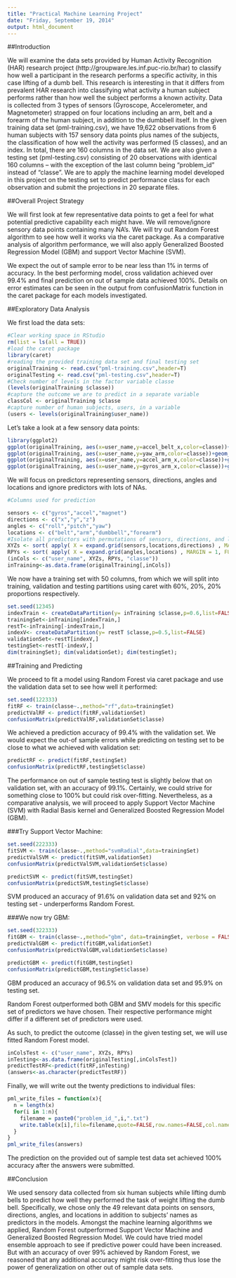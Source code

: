 ```yaml
---
title: "Practical Machine Learning Project"
date: "Friday, September 19, 2014"
output: html_document
---
```


##Introduction

We will examine the data sets provided by Human Activity Recognition (HAR) research project (http://groupware.les.inf.puc-rio.br/har) to classify how well a participant in the research performs a specific activity, in this case lifting of a dumb bell.  This research is interesting in that it differs from prevalent  HAR research into classifying what activity a human subject performs rather than how well the subject performs a known activity.  Data is collected from 3 types of sensors (Gyroscope, Accelerometer, and Magnetometer) strapped on four locations including an arm, belt and a forearm of the human subject, in addition to the dumbbell itself.  In the given training data set (pml-training.csv), we have 19,622 observations from 6 human subjects with 157 sensory data points plus names of the subjects, the classification of how well the activity was performed (5 classes), and an index.  In total, there are 160 columns in the data set.  We are also given a testing set (pml-testing.csv) consisting of 20 observations with identical 160 columns – with the exception of the last column being “problem_id” instead of “classe”.  We are to apply the machine learning model developed in this project on the testing set to predict performance class for each observation and submit the projections in 20 separate files.

##Overall Project Strategy

We will first look at few representative data points to get a feel for what potential predictive capability each might have.  We will remove/ignore sensory data points containing many NA’s.   We will try out Random Forest algorithm to see how well it works via the caret package.  As a comparative analysis of algorithm performance, we will also apply Generalized Boosted Regression Model (GBM) and support Vector Machine (SVM).

We expect the out of sample error to be near less than 1% in terms of accuracy.  In the best performing model, cross validation achieved over 99.4% and final prediction on out of sample data achieved 100%. Details on error estimates can be seen in the output from confusionMatrix function in the caret package for each models investigated.

##Exploratory Data Analysis

We first load the data sets:

```r
#Clear working space in RStudio
rm(list = ls(all = TRUE))
#load the caret package
library(caret)
#reading the provided training data set and final testing set
originalTraining <- read.csv("pml-training.csv",header=T)
originalTesting <- read.csv("pml-testing.csv",header=T)
#Check number of levels in the factor variable classe
(levels(originalTraining $classe))
#capture the outcome we are to predict in a separate variable
classCol <- originalTraining $classe
#capture number of human subjects, users, in a variable
(users <- levels(originalTraining$user_name))
```

Let’s take a look at a few sensory data points:

```r
library(ggplot2)
ggplot(originalTraining, aes(x=user_name,y=accel_belt_x,color=classe))+geom_point(position=position_jitter(width=.5),alpha=.3)
ggplot(originalTraining, aes(x=user_name,y=yaw_arm,color=classe))+geom_point(position=position_jitter(width=.5),alpha=.3)
ggplot(originalTraining, aes(x=user_name,y=accel_arm_x,color=classe))+geom_point(position=position_jitter(width=.5),alpha=.3)
ggplot(originalTraining, aes(x=user_name,y=gyros_arm_x,color=classe))+geom_point(position=position_jitter(width=.5),alpha=.3)
```

We will focus on predictors representing sensors, directions, angles and locations and ignore predictors with lots of NAs.

```r
#Columns used for prediction

sensors <- c("gyros","accel","magnet")
directions <- c("x","y","z")
angles <- c("roll","pitch","yaw")
locations <- c("belt","arm","dumbbell","forearm")
#Isolate all predictors with permutations of sensors, directions, and locations
XYZs <- sort( apply( X = expand.grid(sensors,locations,directions) , MARGIN = 1, FUN = function(s) paste(s,collapse="_") ) )
RPYs <- sort( apply( X = expand.grid(angles,locations) , MARGIN = 1, FUN = function(s) paste(s,collapse="_") ) ) 
(inCols <- c("user_name", XYZs, RPYs, "classe"))
inTraining<-as.data.frame(originalTraining[,inCols])
```

We now have a training set with 50 columns, from which we will split into training, validation and testing partitions using caret with 60%, 20%, 20% proportions respectively.

```r
set.seed(12345)
indexTrain <- createDataPartition(y= inTraining $classe,p=0.6,list=FALSE)
trainingSet<-inTraining[indexTrain,]
restT<-inTraining[-indexTrain,]
indexV<- createDataPartition(y= restT $classe,p=0.5,list=FALSE)
validationSet<-restT[indexV,]
testingSet<-restT[-indexV,]
dim(trainingSet); dim(validationSet); dim(testingSet);
```

##Training and Predicting

We proceed to fit a model using Random Forest via caret package and use the validation data set to see how well it performed:
```r
set.seed(122333)
fitRF <- train(classe~.,method="rf",data=trainingSet)
predictValRF <- predict(fitRF,validationSet)
confusionMatrix(predictValRF,validationSet$classe)
```

We achieved a prediction accuracy of 99.4% with the validation set.  We would expect the out-of sample errors while predicting on testing set  to be close to what we achieved with validation set:

```r
predictRF <- predict(fitRF,testingSet)
confusionMatrix(predictRF,testingSet$classe)
```

The performance on out of sample testing test is slightly below that on validation set, with an accuracy of 99.1%.  Certainly, we could strive for something close to 100% but could risk over-fitting.  Nevertheless, as a comparative analysis, we will proceed to apply Support Vector Machine (SVM) with Radial Basis kernel and Generalized Boosted Regression Model (GBM).

###Try Support Vector Machine:

```r
set.seed(222333)
fitSVM <- train(classe~.,method="svmRadial",data=trainingSet)
predictValSVM <- predict(fitSVM,validationSet)
confusionMatrix(predictValSVM,validationSet$classe)

predictSVM <- predict(fitSVM,testingSet)
confusionMatrix(predictSVM,testingSet$classe)
```

SVM produced an accuracy of 91.6% on validation data set and 92% on testing set - underperforms Random Forest.

###We now try GBM:

```r
set.seed(322333)
fitGBM <- train(classe~.,method="gbm", data=trainingSet, verbose = FALSE)
predictValGBM <- predict(fitGBM,validationSet)
confusionMatrix(predictValGBM,validationSet$classe)

predictGBM <- predict(fitGBM,testingSet)
confusionMatrix(predictGBM,testingSet$classe)
```

GBM produced an accuracy of 96.5% on validation data set and 95.9% on testing set.

Random Forest outperformed both GBM and SMV models for this specific set of predictors we have chosen.  Their respective performance might differ if a different set of predictors were used.  

As such, to predict the outcome (classe) in the given testing set, we will use fitted Random Forest model.

```r
inColsTest <- c("user_name", XYZs, RPYs)
inTesting<-as.data.frame(originalTesting[,inColsTest])
predictTestRF<-predict(fitRF,inTesting)
(answers<-as.character(predictTestRF))
```

Finally, we will write out the twenty predictions to individual files:

```r
pml_write_files = function(x){
  n = length(x)
  for(i in 1:n){
    filename = paste0("problem_id_",i,".txt")
    write.table(x[i],file=filename,quote=FALSE,row.names=FALSE,col.names=FALSE)
  }
}
pml_write_files(answers)
```

The prediction on the provided out of sample test data set achieved 100% accuracy after the answers were submitted.

##Conclusion

We used sensory data collected from six human subjects while lifting dumb bells to predict how well they performed the task of weight lifting the dumb bell.  Specifically, we chose only the 49 relevant data points on sensors, directions, angles, and locations in addition to subjects’ names as predictors in the models.  Amongst the machine learning algorithms we applied, Random Forest outperformed Support Vector Machine and Generalized Boosted Regression Model. We could have tried model ensemble approach to see if predictive power could have been increased.  But with an accuracy of over 99% achieved by Random Forest, we reasoned that any additional accuracy might risk over-fitting thus lose the power of generalization on other out of sample data sets.
